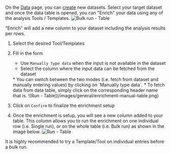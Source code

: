 On the [Data](/get-started/key-concepts/data) page, you can [create](/data/data-tables) new datasets. 
Select your target dataset and once the data table is opened, you can "Enrich" your data using any of the analysis Tools / Templates.
![Bulk run - Table](/images/general/bulk-run-table.png)

"Enrich" will add a new column to your dataset including the analysis results per rows.

1. Select the desired Tool/Templates
2. Fill in the form 
    *  Use `Manually type data` when the input is not available in the dataset
    *  Select the column where the input data can be fetched from the dataset
    <Info>
    * You can switch between the two modes (i.e. fetch from dataset and manually entering values) by clicking on `Manually type data`.
    * To fetch data from data table, simply click on the corresponding header name that is.
    ![Run - Table](/images/general/enrichment-manual-table.png)

    </Info>
3. Click on `Confirm` to finalize the enrichment setup
4. Once the enrichment is setup, you will see a new column added to your table. This column allows you 
to run the enrichment on one individual row (i.e. Single run), or on the whole table (i.e. Bulk run) as shown in the image below.
![Run - Table](/images/general/run-table.png)

<Tip>
It is highly recommended to try a Template/Tool on individual entries before a bulk run.
</Tip>